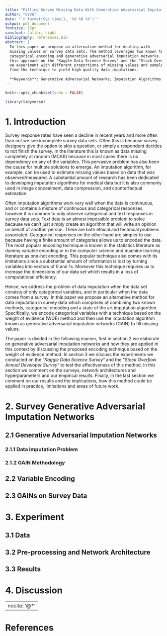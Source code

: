 ```yaml
---
title: "Filling Survey Missing Data With Generative Adversarial Imputation Networks"
author: "CYVG"
date: "`r format(Sys.time(), '%d %B %Y')`"
output: pdf_document
fontsize: 12pt
sansfont: Calibri Light
bibliography: references.bib
abstract: |
  In this paper we propose an alternative method for dealing with 
  missing values on survey data sets. The method leverages two known techniques, 
  categorical encoding and generative adversarial imputation networks. We test
  this approach on the "Kaggle Data Science Survey" and the "Stack Overflow Annual Developer Survey",
  we experiment with different proportions of missing values and sample sizes and 
  find the technique to yield high quality data imputations. 
  
  **Keywords**: Generative Adversarial Networks; Imputation Algorithms; Surveys
---
```


```r
knitr::opts_chunk$set(echo = FALSE)

library(tidyverse)
```

# 1. Introduction
Survey response rates have seen a decline in recent years and more often
than not we see incomplete survey data sets. Often this is because
survey designers give the option to skip a question, or simply a respondent
decides to not finish the survey. In the literature this is known as data missing
completely at random (MCAR) because in most cases there is no dependency on any of
the variables. This pervasive problem has also been the cause for multiple
solutions to emerge. An imputation algorithm, for example, can
be used to estimate missing values based on data that was
observed/measured. A substantial amount of research has been 
dedicated to developing imputation algorithms for medical data but it is also 
commonly used in image concealment, data compression,
and counterfactual estimation.

Often imputation algorithms work very well when the data is continuous,
and or contains a mixture of continuous and categorical responses,
however it is common to only observe categorical and text responses in 
survey data sets. 
Text data is an almost impossible problem to solve because we can't just simply
create an algorithm that will write an opinion on behalf of another person. There
are both ethical and technical problems associated. Categorical responses on the other hand
are simpler to use because having a finite amount of categories allows us to 
encoded the data. The most popular encoding technique is known in the statistics
literature as dummy variable encoding or in the computer science and machine learning
literature as one-hot encoding. This popular technique also comes with its
limitations since a substantial amount of information is lost by turning 
variables into vectors of 0 and 1s. Moreover this technique requires us to increase
the dimensions of our data set which results in a loss of computational efficiency.

Hence, we address the problem of data imputation when the data set consists of only 
categorical variables, and in particular when the data comes from a survey.
In this paper we propose an alternative method for data imputation in survey 
data which comprises of combining two known methods, categorical encoding and 
a state of the art imputation algorithm. Specifically, we encode categorical
variables with a technique based on the weight of evidence (WOE) method and then use the 
imputation algorithm known as 
generative adversarial imputation networks (GAIN) to fill missing values. 

The paper is divided in the following manner, first in section $2$
we elaborate on generative adversarial imputation networks and how they are
applied in this context by discussing the proposed encoding technique based on 
the weight of evidence method.
In section $3$ we discuss the experiments
we conducted on the "_Kaggle Data Science Survey_" and
the "_Stack Overflow Annual Developer Survey_" to test the effectiveness of this 
method. In this section we comment on the surveys, network architectures and 
hyperparameters and our empirical results. Finally, in the last section
we comment on our results and the implications, how this method
could be applied in practice, limitations and areas of future work.


# 2. Survey Generative Adversarial Imputation Networks

## 2.1 Generative Adversarial Imputation Networks

### 2.1.1 Data Imputation Problem

### 2.1.2 GAIN Methodology

## 2.2 Variable Encoding

## 2.3 GAINs on Survey Data


# 3. Experiment

## 3.1 Data

## 3.2 Pre-processing and Network Architecture

## 3.3 Results



# 4. Discussion


\pagebreak

---
nocite: '@*'
---

# References